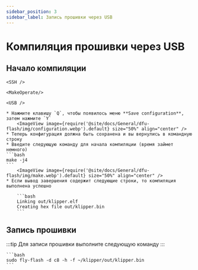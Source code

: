 ```yaml
---
sidebar_position: 3
sidebar_label: Запись прошивки через USB
---
```




# Компиляция прошивки через USB

## Начало компиляции

    <SSH />

    <MakeOperate/>

    <USB />

    * Нажмите клавишу `Q`, чтобы появилось меню **Save configuration**, затем нажмите `Y`
        <ImageView image={require('@site/docs/General/dfu-flash/img/configuration.webp').default} size="50%" align="center" />
    * Теперь конфигурация должна быть сохранена и вы вернулись в командную строку
    * Введите следующую команду для начала компиляции (время займет немного)
    ```bash
    make -j4
    ```
        <ImageView image={require('@site/docs/General/dfu-flash/img/make.webp').default} size="50%" align="center" />
    * Если вывод завершения содержит следующие строки, то компиляция выполнена успешно

        ```bash
        Linking out/klipper.elf
        Creating hex file out/klipper.bin
        ```

## Запись прошивки

:::tip
Для записи прошивки выполните следующую команду
:::

    ```bash
    sudo fly-flash -d c8 -h -f ~/klipper/out/klipper.bin
    ```
